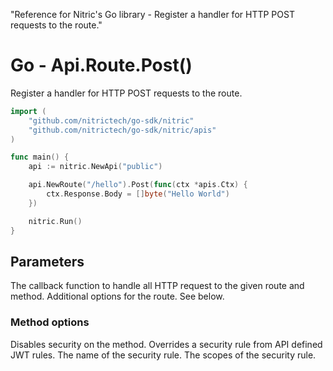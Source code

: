   "Reference for Nitric's Go library - Register a handler for HTTP POST requests to the route."

# Go - Api.Route.Post()

Register a handler for HTTP POST requests to the route.

```go
import (
	"github.com/nitrictech/go-sdk/nitric"
	"github.com/nitrictech/go-sdk/nitric/apis"
)

func main() {
	api := nitric.NewApi("public")

	api.NewRoute("/hello").Post(func(ctx *apis.Ctx) {
		ctx.Response.Body = []byte("Hello World")
	})

	nitric.Run()
}
```

## Parameters

<Properties>
  <Property name="handler" required type="interface{}">
    The callback function to handle all HTTP request to the given route and
    method.
  </Property>
  <Property name="options" type="...MethodOption">
    Additional options for the route. See below.
  </Property>
</Properties>

### Method options

<Properties>
  <Property name="WithNoMethodSecurity()" type="MethodOption">
    Disables security on the method.
  </Property>
  <Property name="WithMethodSecurity()" type="MethodOption">
    Overrides a security rule from API defined JWT rules.
    <Properties nested>
      <Property name="name" required type="string">
        The name of the security rule.
      </Property>
      <Property name="scopes" required type="[]string">
        The scopes of the security rule.
      </Property>
    </Properties>
  </Property>
</Properties>
